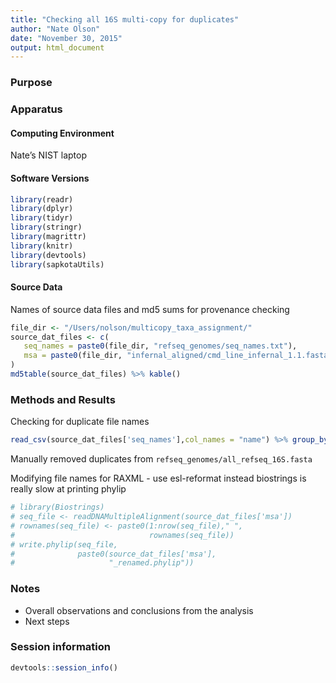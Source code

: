 ```yaml
---
title: "Checking all 16S multi-copy for duplicates"
author: "Nate Olson"
date: "November 30, 2015"
output: html_document
---
```

<!-- Fill in title, author, and date above -->

<!-- Resources for creating Rmarkdown documents
    https://www.rstudio.com/wp-content/uploads/2015/02/rmarkdown-cheatsheet.pdf
    https://www.rstudio.com/wp-content/uploads/2015/03/rmarkdown-reference.pdf
-->

### Purpose
<!-- Reason for performing the analysis -->

### Apparatus
#### Computing Environment 
<!-- System used to run analysis -->
Nate's NIST laptop

#### Software Versions
```r
library(readr)
library(dplyr)
library(tidyr)
library(stringr)
library(magrittr)
library(knitr)
library(devtools)
library(sapkotaUtils)
```


#### Source Data
Names of source data files and md5 sums for provenance checking

<!-- Name of input data files 
     Make sure to use full file path names for md5 sums
-->
```r
file_dir <- "/Users/nolson/multicopy_taxa_assignment/"
source_dat_files <- c(
   seq_names = paste0(file_dir, "refseq_genomes/seq_names.txt"),
   msa = paste0(file_dir, "infernal_aligned/cmd_line_infernal_1.1.fasta")
)
md5table(source_dat_files) %>% kable()
```


### Methods and Results
<!-- Overview of steps used in analysis.  
* Analysis pipeline and results.
* For each step in the analysis
    * summary of software used
    * objective
    * observations
    * notes
-->
Checking for duplicate file names
```r
read_csv(source_dat_files['seq_names'],col_names = "name") %>% group_by(name) %>% summarise(count = n()) %>% filter(count > 1) %>% kable()
```

Manually removed duplicates from `refseq_genomes/all_refseq_16S.fasta`

Modifying file names for RAXML - use esl-reformat instead
biostrings is really slow at printing phylip
```r
# library(Biostrings)
# seq_file <- readDNAMultipleAlignment(source_dat_files['msa'])
# rownames(seq_file) <- paste0(1:nrow(seq_file)," ",
#                              rownames(seq_file))
# write.phylip(seq_file,
#              paste0(source_dat_files['msa'],
#                     "_renamed.phylip"))
```


### Notes
* Overall observations and conclusions from the analysis
* Next steps

### Session information
```r
devtools::session_info()
```

